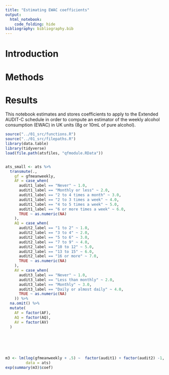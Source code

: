 ```yaml
---
title: "Estimating EWAC coefficients"
output: 
  html_notebook: 
    code_folding: hide
bibliography: bibliography.bib
---
```


# Introduction


# Methods




# Results


This notebook estimates and stores coefficients to apply to the Extended AUDIT-C schedule in order to compute an estimator of the weekly alcohol consumption (EWAC) in UK units (8g or 10mL of pure alcohol).


```r
source("../01_src/functions.R")
source("../01_src/filepaths.R")
library(data.table)
library(tidyverse)
load(file.path(atsfiles, "qfmodule.RData"))


ats_small <- ats %>% 
  transmute(.,
    gf = gfmeanweekly, 
    AF = case_when(
      audit1_label == "Never" ~ 1.0,
      audit1_label == "Monthly or less" ~ 2.0,
      audit1_label == "2 to 4 times a month" ~ 3.0,
      audit1_label == "2 to 3 times a week" ~ 4.0,
      audit1_label == "4 to 5 times a week" ~ 5.0,
      audit1_label == "6 or more times a week" ~ 6.0,
      TRUE ~ as.numeric(NA)
    ), 
    AQ = case_when(
      audit2_label == "1 to 2" ~ 1.0,
      audit2_label == "3 to 4" ~ 2.0,
      audit2_label == "5 to 6" ~ 3.0,
      audit2_label == "7 to 9" ~ 4.0,
      audit2_label == "10 to 12" ~ 5.0,
      audit2_label == "13 to 15" ~ 6.0,
      audit2_label == "16 or more" ~ 7.0,
      TRUE ~ as.numeric(NA)
    ), 
    AV = case_when(
      audit3_label == "Never" ~ 1.0,
      audit3_label == "Less than monthly" ~ 2.0,
      audit3_label == "Monthly" ~ 3.0,
      audit3_label == "Daily or almost daily" ~ 4.0,
      TRUE ~ as.numeric(NA)
    )) %>% 
  na.omit() %>% 
  mutate(
    AF = factor(AF),
    AQ = factor(AQ),
    AV = factor(AV)
  )







```


```r

m3 <- lm(log(gfmeanweekly + .5) ~  factor(audit1) + factor(audit2) -1,
         data = ats)
exp(summary(m3)$coef)


```


